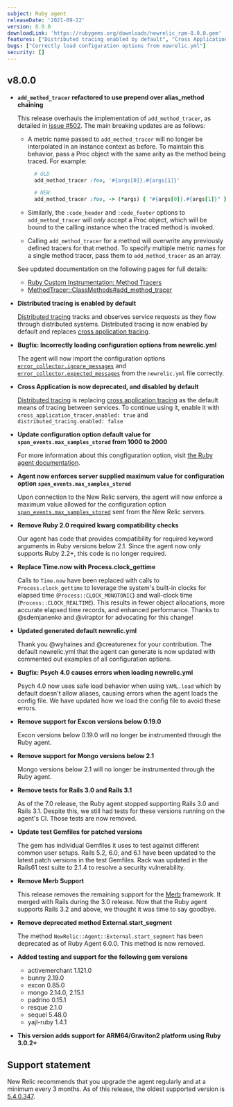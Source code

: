 ```yaml
---
subject: Ruby agent
releaseDate: '2021-09-22'
version: 8.0.0
downloadLink: 'https://rubygems.org/downloads/newrelic_rpm-8.0.0.gem'
features: ["Distributed tracing enabled by default", "Cross Application is deprecated and disabled by default", "Update configuration default value for `span_events.max_samples_stored` from 1000 to 2000", "'add_method_tracer' now uses prepend chaining", "Add support for ARM64/Graviton2 platform using Ruby 3.0.2+"]
bugs: ["Correctly load configuration options from newrelic.yml"]
security: []
---
```


## v8.0.0

* **`add_method_tracer` refactored to use prepend over alias_method chaining**

  This release overhauls the implementation of `add_method_tracer`, as detailed in [issue #502](https://github.com/newrelic/newrelic-ruby-agent/issues/502). The main breaking updates are as follows:

  * A metric name passed to `add_method_tracer` will no longer be interpolated in an instance context as before. To maintain this behavior, pass a Proc object with the same arity as the method being traced. For example:

    ```ruby
      # OLD
      add_method_tracer :foo, '#{args[0]}.#{args[1]}'

      # NEW
      add_method_tracer :foo, -> (*args) { "#{args[0]}.#{args[1]}" }
    ```

  * Similarly, the `:code_header` and `:code_footer` options to `add_method_tracer` will _only_ accept a Proc object, which will be bound to the calling instance when the traced method is invoked.

  * Calling `add_method_tracer` for a method will overwrite any previously defined tracers for that method. To specify multiple metric names for a single method tracer, pass them to `add_method_tracer` as an array.

  See updated documentation on the following pages for full details:

  * [Ruby Custom Instrumentation: Method Tracers](https://docs.newrelic.com/docs/agents/ruby-agent/api-guides/ruby-custom-instrumentation/#method_tracers)
  * [MethodTracer::ClassMethods#add_method_tracer](https://rubydoc.info/github/newrelic/newrelic-ruby-agent/NewRelic/Agent/MethodTracer/ClassMethods#add_method_tracer-instance_method)


* **Distributed tracing is enabled by default**

  [Distributed tracing](https://docs.newrelic.com/docs/distributed-tracing/enable-configure/language-agents-enable-distributed-tracing/) tracks and observes service requests as they flow through distributed systems. Distributed tracing is now enabled by default and replaces [cross application tracing](https://docs.newrelic.com/docs/agents/ruby-agent/features/cross-application-tracing-ruby/).

* **Bugfix: Incorrectly loading configuration options from newrelic.yml**

  The agent will now  import the configuration options [`error_collector.ignore_messages`](https://docs.newrelic.com/docs/agents/ruby-agent/configuration/ruby-agent-configuration/#error_collector-ignore_messages) and [`error_collector.expected_messages`](https://docs.newrelic.com/docs/agents/ruby-agent/configuration/ruby-agent-configuration/#error_collector-expected_messages) from the `newrelic.yml` file correctly.

* **Cross Application is now deprecated, and disabled by default**

  [Distributed tracing](https://docs.newrelic.com/docs/distributed-tracing/enable-configure/language-agents-enable-distributed-tracing/) is replacing [cross application tracing](https://docs.newrelic.com/docs/agents/ruby-agent/features/cross-application-tracing-ruby/) as the default means of tracing between services. To continue using it, enable it with `cross_application_tracer.enabled: true` and `distributed_tracing.enabled: false`

* **Update configuration option default value for `span_events.max_samples_stored` from 1000 to 2000**

  For more information about this congfiguration option, visit [the Ruby agent documentation](https://docs.newrelic.com/docs/agents/ruby-agent/configuration/ruby-agent-configuration/#span_events-max_samples_stored).

* **Agent now enforces server supplied maximum value for configuration option `span_events.max_samples_stored`**

  Upon connection to the New Relic servers, the agent will now enforce a maximum value allowed for the configuration option [`span_events.max_samples_stored`](https://docs.newrelic.com/docs/agents/ruby-agent/configuration/ruby-agent-configuration/#span_events-max_samples_stored) sent from the New Relic servers.

* **Remove Ruby 2.0 required kwarg compatibility checks**

  Our agent has code that provides compatibility for required keyword arguments in Ruby versions below 2.1. Since the agent now only supports Ruby 2.2+, this code is no longer required.

* **Replace Time.now with Process.clock_gettime**

  Calls to `Time.now` have been replaced with calls to `Process.clock_gettime` to leverage the system's built-in clocks for elapsed time (`Process::CLOCK_MONOTONIC`) and wall-clock time (`Process::CLOCK_REALTIME`). This results in fewer object allocations, more accurate elapsed time records, and enhanced performance. Thanks to @sdemjanenko and @viraptor for advocating for this change!

* **Updated generated default newrelic.yml**

  Thank you @wyhaines and @creaturenex for your contribution. The default newrelic.yml that the agent can generate is now updated with commented out examples of all configuration options.

* **Bugfix: Psych 4.0 causes errors when loading newrelic.yml**

  Psych 4.0 now uses safe load behavior when using `YAML.load` which by default doesn't allow aliases, causing errors when the agent loads the config file. We have updated how we load the config file to avoid these errors.

* **Remove support for Excon versions below 0.19.0**

  Excon versions below 0.19.0 will no longer be instrumented through the Ruby agent.

* **Remove support for Mongo versions below 2.1**

  Mongo versions below 2.1 will no longer be instrumented through the Ruby agent.

* **Remove tests for Rails 3.0 and Rails 3.1**

  As of the 7.0 release, the Ruby agent stopped supporting Rails 3.0 and Rails 3.1. Despite this, we still had tests for these versions running on the agent's CI. Those tests are now removed.

* **Update test Gemfiles for patched versions**

  The gem has individual Gemfiles it uses to test against different common user setups. Rails 5.2, 6.0, and 6.1 have been updated to the latest patch versions in the test Gemfiles. Rack was updated in the Rails61 test suite to 2.1.4 to resolve a security vulnerability.

* **Remove Merb Support**

  This release removes the remaining support for the [Merb](https://weblog.rubyonrails.org/2008/12/23/merb-gets-merged-into-rails-3/) framework. It merged with Rails during the 3.0 release. Now that the Ruby agent supports Rails 3.2 and above, we thought it was time to say goodbye.

* **Remove deprecated method External.start_segment**

  The method `NewRelic::Agent::External.start_segment` has been deprecated as of Ruby Agent 6.0.0. This method is now removed.

* **Added testing and support for the following gem versions**

  * activemerchant 1.121.0
  * bunny 2.19.0
  * excon 0.85.0
  * mongo 2.14.0, 2.15.1
  * padrino 0.15.1
  * resque 2.1.0
  * sequel 5.48.0
  * yajl-ruby 1.4.1

* **This version adds support for ARM64/Graviton2 platform using Ruby 3.0.2+**

## Support statement

New Relic recommends that you upgrade the agent regularly and at a minimum every 3 months. As of this release, the oldest supported version is [5.4.0.347](https://docs.newrelic.com/docs/release-notes/agent-release-notes/ruby-release-notes/ruby-agent-540347).
